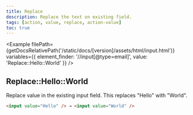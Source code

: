 ```yaml
---
title: Replace
description: Replace the text on existing field.
tags: [action, value, replace, action-value]
toc: true
---
```



<Example
  filePath={getDocsRelativePath('/static/docs/[version]/assets/html/input.html')}
  variables={{
    element_finder: '//input[@type=email]',
    value: 'Replace::Hello::World'
  }}
/>

## Replace::Hello::World

Replace value in the existing input field. This replaces "Hello" with "World".

```html
<input value="Hello" /> → <input value="World" />
```
